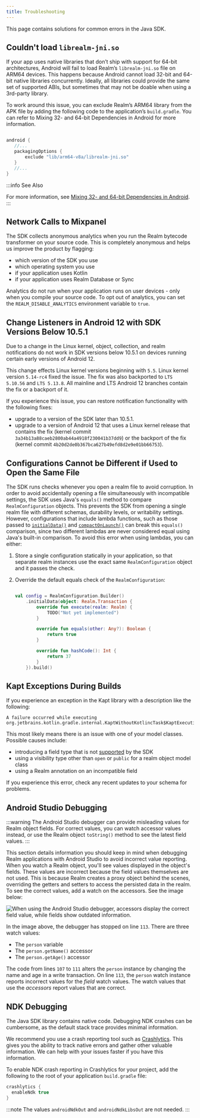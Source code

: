 ```yaml
---
title: Troubleshooting
---
```


This page contains solutions for common errors in the Java SDK.

## Couldn't load `librealm-jni.so`

If your app uses native libraries that don’t ship with support for
64-bit architectures, Android will fail to load Realm’s
`librealm-jni.so` file on ARM64 devices. This happens because Android
cannot load 32-bit and 64-bit native libraries concurrently. Ideally,
all libraries could provide the same set of supported ABIs, but
sometimes that may not be doable when using a 3rd-party library.

To work around this issue, you can exclude Realm’s ARM64 library from
the APK file by adding the following code to the application’s
`build.gradle`. You can refer to Mixing 32- and 64-bit Dependencies in Android for more information.

```groovy

android {
   //...
   packagingOptions {
       exclude "lib/arm64-v8a/librealm-jni.so"
   }
   //...
}
```

:::info See Also

For more information, see [Mixing 32- and 64-bit Dependencies in Android](https://corbt.com/posts/2015/09/18/mixing-32-and-64bit-dependencies-in-android.html).
:::

## Network Calls to Mixpanel

The SDK collects anonymous analytics when you run the
Realm bytecode transformer on your source code. This is
completely anonymous and helps us improve the product by flagging:

- which version of the SDK you use
- which operating system you use
- if your application uses Kotlin
- if your application uses Realm Database or Sync

Analytics do not run when your application runs on user devices - only
when you compile your source code. To opt out of analytics, you can set
the `REALM_DISABLE_ANALYTICS` environment variable to `true`.

## Change Listeners in Android 12 with SDK Versions Below 10.5.1

Due to a change in the Linux kernel,
object, collection, and realm notifications do not work in SDK versions
below 10.5.1 on devices running certain early versions of
Android 12.

This change effects Linux kernel versions beginning with `5.5`.
Linux kernel version `5.14-rc4` fixed the issue. The fix was
also backported to `LTS 5.10.56` and `LTS 5.13.8`. All mainline
and LTS Android 12 branches contain the fix or a backport of it.

If you experience this issue, you can restore notification functionality
with the following fixes:

- upgrade to a version of the SDK later than 10.5.1.
- upgrade to a version of Android 12 that uses a Linux kernel release
  that contains the fix (kernel commit `3a34b13a88caeb2800ab44a4918f230041b37dd9`)
  or the backport of the fix (kernel commit `4b20d2de0b367bca627b49efd8d2e9e01bb66753`).

## Configurations Cannot be Different if Used to Open the Same File

The SDK runs checks whenever you open a realm file to
avoid corruption. In order to avoid accidentally opening a file simultaneously
with incompatible settings, the SDK uses Java's `equals()` method
to compare `RealmConfiguration` objects. This prevents the SDK from
opening a single realm file with different schemas, durability levels,
or writability settings. However, configurations that include lambda
functions, such as those passed to
[`initialData()`](https://www.mongodb.com/docs/realm-sdks/java/latest/io/realm/RealmConfiguration.Builder.html#initialData-io.realm.Realm.Transaction-)
and
[`compactOnLaunch()`](https://www.mongodb.com/docs/realm-sdks/java/latest/io/realm/RealmConfiguration.Builder.html#compactOnLaunch-io.realm.CompactOnLaunchCallback-)
can break this `equals()` comparison, since two different lambdas are
never considered equal using Java's built-in comparison.
To avoid this error when using lambdas, you can either:

1. Store a single configuration statically in your application, so that
   separate realm instances use the exact same
   `RealmConfiguration` object and it passes the check.

1. Override the default equals check of the `RealmConfiguration`:

   ```kotlin

   val config = RealmConfiguration.Builder()
       .initialData(object: Realm.Transaction {
           override fun execute(realm: Realm) {
               TODO("Not yet implemented")
           }

           override fun equals(other: Any?): Boolean {
               return true
           }

           override fun hashCode(): Int {
               return 37
           }
       }).build()
   ```

## Kapt Exceptions During Builds

If you experience an exception in the Kapt library with a description
like the following:

```
A failure occurred while executing org.jetbrains.kotlin.gradle.internal.KaptWithoutKotlincTask$KaptExecutionWorkAction
```

This most likely means there is an issue with one of your model classes.
Possible causes include:

- introducing a field type that is not [supported](/sdk/java/realm-database/schemas/data-types/supported-types) by the SDK
- using a visibility type other than `open` or `public` for a realm object model class
- using a Realm annotation on an incompatible field

If you experience this error, check any recent updates to your schema for
problems.

## Android Studio Debugging

:::warning
The Android Studio debugger can provide misleading values for
Realm object fields. For correct values, you can watch
accessor values instead, or use the Realm object
`toString()` method to see the latest field values.
:::

This section details information you should keep in mind when debugging
Realm applications with Android Studio to avoid incorrect
value reporting. When you watch a Realm object,
you'll see values displayed in the object's fields. These values
are incorrect because the field values themselves are not used. This is
because Realm creates a proxy object behind the scenes, overriding
the getters and setters to access the persisted data in the
realm. To see the correct values, add a watch on the accessors.
See the image below:

![When using the Android Studio debugger, accessors display the correct field value, while fields show outdated information.](./android-studio-debugging.png)

In the image above, the debugger has stopped on line `113`. There are
three watch values:

- The `person` variable
- The `person.getName()` accessor
- The `person.getAge()` accessor

The code from lines `107` to `111` alters the `person` instance by
changing the name and age in a write transaction. On line `113`, the
`person` watch instance reports incorrect values for the _field_ watch
values. The watch values that use the _accessors_ report values that are
correct.

## NDK Debugging

The Java SDK library contains native code.
Debugging NDK crashes can be cumbersome, as the default stack trace
provides minimal information.

We recommend you use a crash reporting tool such as
[Crashlytics](http://www.crashlytics.com/). This gives you the
ability to track native errors and gather other valuable information. We
can help with your issues faster if you have this information.

To enable NDK crash reporting in Crashlytics for
your project, add the following to the root of your application
`build.gradle` file:

```groovy
crashlytics {
  enableNdk true
}
```

:::note
The values `androidNdkOut` and `androidNdkLibsOut` are not needed.
:::
